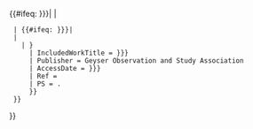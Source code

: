 <includeonly>{{#ifeq: {{{1|{{{id|}}}}}}|
| {{citation error|no <tt>id</tt> specified|cite gosa}}
  | {{#ifeq: {{{2|{{{name|}}}}}}|
  | {{citation error|no <tt>name</tt> specified|cite gosa}}
    | {{citation/core
      | Sep = .
      | IncludedWorkURL = http://www.geyserstudy.org/geyser.aspx?pGeyserNo={{uc:{{{1|{{{id|}}}}}}}}
      | IncludedWorkTitle = {{{2|{{{name|}}}}}}
      | Publisher = Geyser Observation and Study Association
      | AccessDate = {{{3|{{{accessdate|}}}}}}
      | Ref = {{{ref|}}}
      | PS = .
      }}
  }}
}}</includeonly><noinclude>
{{documentation}}
<!--
   PLEASE ADD CATEGORIES AND INTERWIKIS
   TO THE /doc SUBPAGE, THANKS
-->
</noinclude>